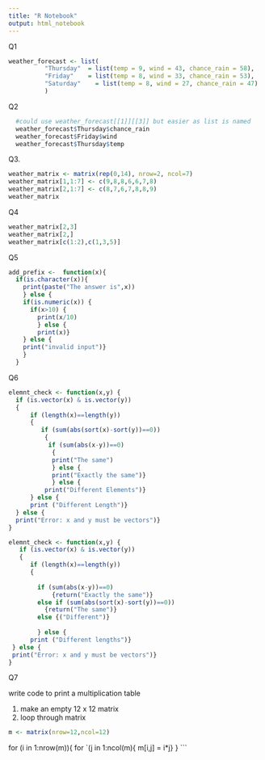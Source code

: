 ```yaml
---
title: "R Notebook"
output: html_notebook
---
```


Q1
```r
weather_forecast <- list(
          "Thursday"  = list(temp = 9, wind = 43, chance_rain = 58),
          "Friday"    = list(temp = 8, wind = 33, chance_rain = 53),
          "Saturday"    = list(temp = 8, wind = 27, chance_rain = 47)
          )
```
Q2
```r
  #could use weather_forecast[[1]][[3]] but easier as list is named
  weather_forecast$Thursday$chance_rain
  weather_forecast$Friday$wind
  weather_forecast$Thursday$temp
```

Q3.

```r
weather_matrix <- matrix(rep(0,14), nrow=2, ncol=7)
weather_matrix[1,1:7] <- c(9,8,8,6,6,7,8)
weather_matrix[2,1:7] <- c(8,7,6,7,8,8,9)
weather_matrix
```
Q4
```r
weather_matrix[2,3]
weather_matrix[2,]
weather_matrix[c(1:2),c(1,3,5)]
```
Q5
```r
add_prefix <-  function(x){
  if(is.character(x)){
    print(paste("The answer is",x))
    } else { 
    if(is.numeric(x)) {
      if(x>10) {
        print(x/10)
        } else {
        print(x)}
    } else {
    print("invalid input")}
    }
  }
```

Q6
```r
elemnt_check <- function(x,y) {
  if (is.vector(x) & is.vector(y)) 
  {
      if (length(x)==length(y)) 
      {
         if (sum(abs(sort(x)-sort(y))==0))   
          {
           if (sum(abs(x-y))==0)  
            {
            print("The same") 
            } else {
            print("Exactly the same")} 
            } else {
          print("Different Elements")}
      } else {
      print ("Different Length")}
  } else {
  print("Error: x and y must be vectors")}
}
```


```r
elemnt_check <- function(x,y) {
   if (is.vector(x) & is.vector(y)) 
   {
      if (length(x)==length(y)) 
      {
       
        if (sum(abs(x-y))==0)        
            {return("Exactly the same")} 
        else if (sum(abs(sort(x)-sort(y))==0))   
          {return("The same")} 
        else {("Different")}
        
        } else {
      print ("Different lengths")}
 } else {
 print("Error: x and y must be vectors")}
}
```


Q7

write code to print a multiplication table 


1. make an empty 12 x 12 matrix
2. loop through matrix

```r
m <- matrix(nrow=12,ncol=12)
```

 for (i in 1:nrow(m)){
   for `(j in 1:ncol(m){
   m[i,j] =  i*j}
 }
```


